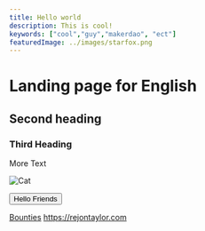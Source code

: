 ```yaml
---
title: Hello world
description: This is cool!
keywords: ["cool","guy","makerdao", "ect"]
featuredImage: ../images/starfox.png
---
```


# Landing page for English

## Second heading

### Third Heading

More Text

![Cat](http://placekitten.com/g/200/300)



<Button>Hello Friends</Button>

[Bounties](/work_with_us/bounties)
https://rejontaylor.com


